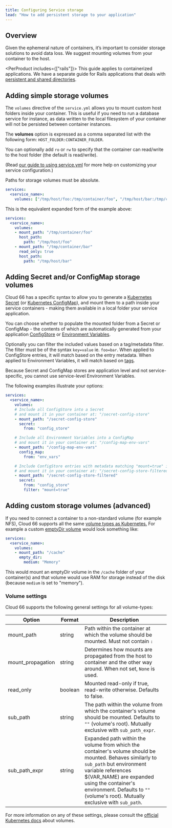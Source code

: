 ```yaml
---
title: Configuring Service storage
lead: "How to add persistent storage to your application"
---
```


## Overview

Given the ephemeral nature of containers, it’s important to consider storage solutions to avoid data loss. We suggest mounting volumes from your container to the host.

<PerProduct includes={["rails"]}>
This guide applies to containerized applications. We have a separate guide for Rails applications that deals with [persistent and shared directories](/docs/build-and-config/rails-shared-directories).
</PerProduct>

## Adding simple storage volumes

The `volumes` directive of the `service.yml` allows you to mount custom host folders inside your container. This is useful if you need to run a database service for instance, as data written to the local filesystem of your container will not be persisted between container instances. 

The **volumes** option is expressed as a comma separated list with the following form: `HOST_FOLDER:CONTAINER_FOLDER`.

You can optionally add `ro` or `rw` to specify that the container can read/write to the host folder (the default is read/write).

(Read [our guide to using service.yml](/docs/build-and-config/docker-service-configuration) for more help on customizing your service configuration.)

<Callout type="warning" title="No relative paths">
Paths for storage volumes must be absolute. 
</Callout>

```yaml
services:
  <service_name>:
    volumes: ["/tmp/host/foo:/tmp/container/foo", "/tmp/host/bar:/tmp/container/bar:ro"]
```

This is the equivalent expanded form of the example above:
```yaml
services:
  <service_name>:
    volumes:
    - mount_path: "/tmp/container/foo"
      host_path: 
        path: "/tmp/host/foo"
    - mount_path: "/tmp/container/bar"
      read_only: true
      host_path: 
        path: "/tmp/host/bar"
```

## Adding Secret and/or ConfigMap storage volumes

Cloud 66 has a specific syntax to allow you to generate a [Kubernetes Secret](https://kubernetes.io/docs/concepts/configuration/secret/) (or [Kubernetes ConfigMap](https://kubernetes.io/docs/concepts/configuration/configmap/)), and mount them to a path inside your service containers - making them available in a local folder your service application. 

You can choose whether to populate the mounted folder from a Secret or ConfigMap - the contents of which are automatically generated from your application [ConfigStore](/docs/build-and-config/config-store) or [Environment Variables](/docs/build-and-config/env-vars). 

Optionally you can filter the included values based on a tag/metadata filter. The filter must be of the syntax `key=value` ie. `foo=bar`. When applied to ConfigStore entries, it will match based on the entry metadata. When applied to Environment Variables, it will match based on [tags](/docs/servers/tagging-components).

<Callout type="warning" title="No service-level env_vars">
 Because Secret and ConfigMap stores are application level and not service-specific, you cannot use service-level Environment Variables. 
</Callout>

The following examples illustrate your options: 

```yaml
services:
  <service_name>:
    volumes:
    # Include all ConfigStore into a Secret
    # and mount it in your container at: "/secret-config-store" 
    - mount_path: "/secret-config-store"
      secret: 
        from: "config_store"

    # Include all Environment Variables into a ConfigMap
    # and mount it in your container at: "/config-map-env-vars" 
    - mount_path: "/config-map-env-vars"
      config_map:
        from: "env_vars"

    # Include ConfigStore entries with metadata matching "mount=true" into a Secret
    # and mount it in your container at: "/secret-config-store-filtered" 
    - mount_path: "/secret-config-store-filtered"
      secret:
        from: "config_store"
        filter: "mount=true"
```

## Adding custom storage volumes (advanced)

If you need to connect a container to a non-standard volume (for example NFS), Cloud 66 supports all the same [volume types as Kubernetes.](https://kubernetes.io/docs/concepts/storage/volumes#types-of-volumes) 
For example a custom [emptyDir volume](https://kubernetes.io/docs/concepts/storage/volumes#emptydir)  would look something like:

```yaml
services:
  <service_name>:
    volumes:
    - mount_path: "/cache"
      empty_dir:
        medium: "Memory"
```

This would mount an emptyDir volume in the `/cache` folder of your container(s) and that volume would use RAM for storage instead of the disk (because `medium` is set to "memory").

### Volume settings

Cloud 66 supports the following general settings for all volume-types:

|Option|Format|Description|
|--- |--- |--- |
|mount_path|string|Path within the container at which the volume should be mounted. Must not contain `:`|
|mount_propagation|string|Determines how mounts are propagated from the host to container and the other way around. When not set, `None` is used.|
|read_only|boolean|Mounted read-only if true, read-write otherwise. Defaults to false.|
|sub_path|string|The path within the volume from which the container's volume should be mounted. Defaults to `""` (volume's root). Mutually exclusive with `sub_path_expr`.|
|sub_path_expr|string|Expanded path within the volume from which the container's volume should be mounted. Behaves similarly to `sub_path` but environment variable references $(VAR_NAME) are expanded using the container's environment. Defaults to `""` (volume's root). Mutually exclusive with `sub_path`.|

For more information on any of these settings, please consult the [official Kubernetes docs](https://kubernetes.io/docs/concepts/storage/volumes/) about volumes.